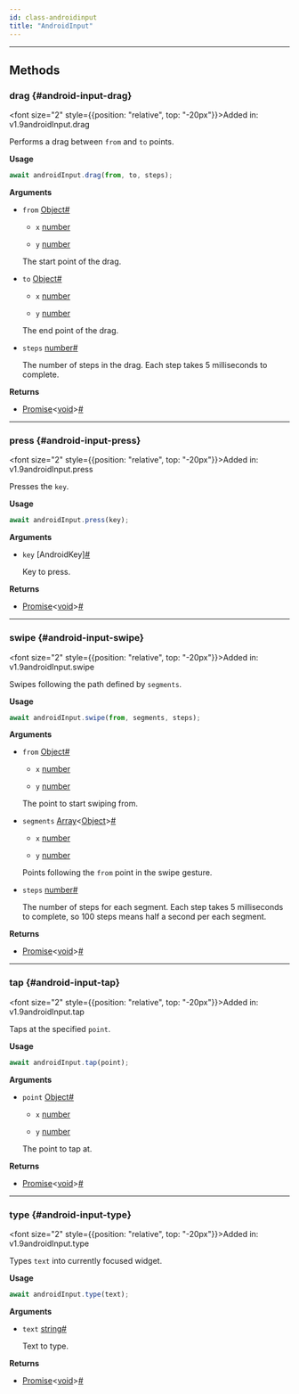 ```yaml
---
id: class-androidinput
title: "AndroidInput"
---
```




---

## Methods

### drag {#android-input-drag}

<font size="2" style={{position: "relative", top: "-20px"}}>Added in: v1.9</font><x-search>androidInput.drag</x-search>

Performs a drag between `from` and `to` points.

**Usage**

```js
await androidInput.drag(from, to, steps);
```

**Arguments**
- `from` [Object]<a aria-hidden="true" tabIndex="-1" class="list-anchor-link" id="android-input-drag-option-from"/><a href="#android-input-drag-option-from" class="list-anchor">#</a>
  - `x` [number]
    
    
  - `y` [number]
    
    
  The start point of the drag.
- `to` [Object]<a aria-hidden="true" tabIndex="-1" class="list-anchor-link" id="android-input-drag-option-to"/><a href="#android-input-drag-option-to" class="list-anchor">#</a>
  - `x` [number]
    
    
  - `y` [number]
    
    
  The end point of the drag.
- `steps` [number]<a aria-hidden="true" tabIndex="-1" class="list-anchor-link" id="android-input-drag-option-steps"/><a href="#android-input-drag-option-steps" class="list-anchor">#</a>
  
  The number of steps in the drag. Each step takes 5 milliseconds to complete.

**Returns**
- [Promise]&lt;[void]&gt;<a aria-hidden="true" tabIndex="-1" class="list-anchor-link" id="android-input-drag-return"/><a href="#android-input-drag-return" class="list-anchor">#</a>

---

### press {#android-input-press}

<font size="2" style={{position: "relative", top: "-20px"}}>Added in: v1.9</font><x-search>androidInput.press</x-search>

Presses the `key`.

**Usage**

```js
await androidInput.press(key);
```

**Arguments**
- `key` [AndroidKey]<a aria-hidden="true" tabIndex="-1" class="list-anchor-link" id="android-input-press-option-key"/><a href="#android-input-press-option-key" class="list-anchor">#</a>
  
  Key to press.

**Returns**
- [Promise]&lt;[void]&gt;<a aria-hidden="true" tabIndex="-1" class="list-anchor-link" id="android-input-press-return"/><a href="#android-input-press-return" class="list-anchor">#</a>

---

### swipe {#android-input-swipe}

<font size="2" style={{position: "relative", top: "-20px"}}>Added in: v1.9</font><x-search>androidInput.swipe</x-search>

Swipes following the path defined by `segments`.

**Usage**

```js
await androidInput.swipe(from, segments, steps);
```

**Arguments**
- `from` [Object]<a aria-hidden="true" tabIndex="-1" class="list-anchor-link" id="android-input-swipe-option-from"/><a href="#android-input-swipe-option-from" class="list-anchor">#</a>
  - `x` [number]
    
    
  - `y` [number]
    
    
  The point to start swiping from.
- `segments` [Array]&lt;[Object]&gt;<a aria-hidden="true" tabIndex="-1" class="list-anchor-link" id="android-input-swipe-option-segments"/><a href="#android-input-swipe-option-segments" class="list-anchor">#</a>
  - `x` [number]
    
    
  - `y` [number]
    
    
  Points following the `from` point in the swipe gesture.
- `steps` [number]<a aria-hidden="true" tabIndex="-1" class="list-anchor-link" id="android-input-swipe-option-steps"/><a href="#android-input-swipe-option-steps" class="list-anchor">#</a>
  
  The number of steps for each segment. Each step takes 5 milliseconds to complete, so 100 steps means half a second per each segment.

**Returns**
- [Promise]&lt;[void]&gt;<a aria-hidden="true" tabIndex="-1" class="list-anchor-link" id="android-input-swipe-return"/><a href="#android-input-swipe-return" class="list-anchor">#</a>

---

### tap {#android-input-tap}

<font size="2" style={{position: "relative", top: "-20px"}}>Added in: v1.9</font><x-search>androidInput.tap</x-search>

Taps at the specified `point`.

**Usage**

```js
await androidInput.tap(point);
```

**Arguments**
- `point` [Object]<a aria-hidden="true" tabIndex="-1" class="list-anchor-link" id="android-input-tap-option-point"/><a href="#android-input-tap-option-point" class="list-anchor">#</a>
  - `x` [number]
    
    
  - `y` [number]
    
    
  The point to tap at.

**Returns**
- [Promise]&lt;[void]&gt;<a aria-hidden="true" tabIndex="-1" class="list-anchor-link" id="android-input-tap-return"/><a href="#android-input-tap-return" class="list-anchor">#</a>

---

### type {#android-input-type}

<font size="2" style={{position: "relative", top: "-20px"}}>Added in: v1.9</font><x-search>androidInput.type</x-search>

Types `text` into currently focused widget.

**Usage**

```js
await androidInput.type(text);
```

**Arguments**
- `text` [string]<a aria-hidden="true" tabIndex="-1" class="list-anchor-link" id="android-input-type-option-text"/><a href="#android-input-type-option-text" class="list-anchor">#</a>
  
  Text to type.

**Returns**
- [Promise]&lt;[void]&gt;<a aria-hidden="true" tabIndex="-1" class="list-anchor-link" id="android-input-type-return"/><a href="#android-input-type-return" class="list-anchor">#</a>


[Accessibility]: /api/class-accessibility.mdx "Accessibility"
[Android]: /api/class-android.mdx "Android"
[AndroidDevice]: /api/class-androiddevice.mdx "AndroidDevice"
[AndroidInput]: /api/class-androidinput.mdx "AndroidInput"
[AndroidSocket]: /api/class-androidsocket.mdx "AndroidSocket"
[AndroidWebView]: /api/class-androidwebview.mdx "AndroidWebView"
[APIRequest]: /api/class-apirequest.mdx "APIRequest"
[APIRequestContext]: /api/class-apirequestcontext.mdx "APIRequestContext"
[APIResponse]: /api/class-apiresponse.mdx "APIResponse"
[APIResponseAssertions]: /api/class-apiresponseassertions.mdx "APIResponseAssertions"
[Browser]: /api/class-browser.mdx "Browser"
[BrowserContext]: /api/class-browsercontext.mdx "BrowserContext"
[BrowserServer]: /api/class-browserserver.mdx "BrowserServer"
[BrowserType]: /api/class-browsertype.mdx "BrowserType"
[CDPSession]: /api/class-cdpsession.mdx "CDPSession"
[ConsoleMessage]: /api/class-consolemessage.mdx "ConsoleMessage"
[Coverage]: /api/class-coverage.mdx "Coverage"
[Dialog]: /api/class-dialog.mdx "Dialog"
[Download]: /api/class-download.mdx "Download"
[Electron]: /api/class-electron.mdx "Electron"
[ElectronApplication]: /api/class-electronapplication.mdx "ElectronApplication"
[ElementHandle]: /api/class-elementhandle.mdx "ElementHandle"
[FileChooser]: /api/class-filechooser.mdx "FileChooser"
[Frame]: /api/class-frame.mdx "Frame"
[FrameLocator]: /api/class-framelocator.mdx "FrameLocator"
[GenericAssertions]: /api/class-genericassertions.mdx "GenericAssertions"
[JSHandle]: /api/class-jshandle.mdx "JSHandle"
[Keyboard]: /api/class-keyboard.mdx "Keyboard"
[Locator]: /api/class-locator.mdx "Locator"
[LocatorAssertions]: /api/class-locatorassertions.mdx "LocatorAssertions"
[Logger]: /api/class-logger.mdx "Logger"
[Mouse]: /api/class-mouse.mdx "Mouse"
[Page]: /api/class-page.mdx "Page"
[PageAssertions]: /api/class-pageassertions.mdx "PageAssertions"
[Playwright]: /api/class-playwright.mdx "Playwright"
[PlaywrightAssertions]: /api/class-playwrightassertions.mdx "PlaywrightAssertions"
[Request]: /api/class-request.mdx "Request"
[Response]: /api/class-response.mdx "Response"
[Route]: /api/class-route.mdx "Route"
[Selectors]: /api/class-selectors.mdx "Selectors"
[SnapshotAssertions]: /api/class-snapshotassertions.mdx "SnapshotAssertions"
[TimeoutError]: /api/class-timeouterror.mdx "TimeoutError"
[Touchscreen]: /api/class-touchscreen.mdx "Touchscreen"
[Tracing]: /api/class-tracing.mdx "Tracing"
[Video]: /api/class-video.mdx "Video"
[WebError]: /api/class-weberror.mdx "WebError"
[WebSocket]: /api/class-websocket.mdx "WebSocket"
[Worker]: /api/class-worker.mdx "Worker"
[Fixtures]: /api/class-fixtures.mdx "Fixtures"
[FullConfig]: /api/class-fullconfig.mdx "FullConfig"
[FullProject]: /api/class-fullproject.mdx "FullProject"
[Test]: /api/class-test.mdx "Test"
[TestConfig]: /api/class-testconfig.mdx "TestConfig"
[TestInfo]: /api/class-testinfo.mdx "TestInfo"
[TestInfoError]: /api/class-testinfoerror.mdx "TestInfoError"
[TestOptions]: /api/class-testoptions.mdx "TestOptions"
[TestProject]: /api/class-testproject.mdx "TestProject"
[WorkerInfo]: /api/class-workerinfo.mdx "WorkerInfo"
[Location]: /api/class-location.mdx "Location"
[Reporter]: /api/class-reporter.mdx "Reporter"
[Suite]: /api/class-suite.mdx "Suite"
[TestCase]: /api/class-testcase.mdx "TestCase"
[TestError]: /api/class-testerror.mdx "TestError"
[TestResult]: /api/class-testresult.mdx "TestResult"
[TestStep]: /api/class-teststep.mdx "TestStep"
[Element]: https://developer.mozilla.org/en-US/docs/Web/API/element "Element"
[EvaluationArgument]: /evaluating.mdx#evaluation-argument "EvaluationArgument"
[Promise]: https://developer.mozilla.org/en-US/docs/Web/JavaScript/Reference/Global_Objects/Promise "Promise"
[iterator]: https://developer.mozilla.org/en-US/docs/Web/JavaScript/Reference/Iteration_protocols "Iterator"
[origin]: https://developer.mozilla.org/en-US/docs/Glossary/Origin "Origin"
[selector]: https://developer.mozilla.org/en-US/docs/Web/CSS/CSS_Selectors "selector"
[Serializable]: https://developer.mozilla.org/en-US/docs/Web/JavaScript/Reference/Global_Objects/JSON/stringify#Description "Serializable"
[UIEvent.detail]: https://developer.mozilla.org/en-US/docs/Web/API/UIEvent/detail "UIEvent.detail"
[UnixTime]: https://en.wikipedia.org/wiki/Unix_time "Unix Time"
[xpath]: https://developer.mozilla.org/en-US/docs/Web/XPath "xpath"

[Array]: https://developer.mozilla.org/en-US/docs/Web/JavaScript/Reference/Global_Objects/Array "Array"
[boolean]: https://developer.mozilla.org/en-US/docs/Web/JavaScript/Data_structures#Boolean_type "Boolean"
[Buffer]: https://nodejs.org/api/buffer.html#buffer_class_buffer "Buffer"
[ChildProcess]: https://nodejs.org/api/child_process.html "ChildProcess"
[Error]: https://nodejs.org/api/errors.html#errors_class_error "Error"
[EventEmitter]: https://nodejs.org/api/events.html#events_class_eventemitter "EventEmitter"
[function]: https://developer.mozilla.org/en-US/docs/Web/JavaScript/Reference/Global_Objects/Function "Function"
[FormData]: https://developer.mozilla.org/en-US/docs/Web/API/FormData "FormData"
[Map]: https://developer.mozilla.org/en-US/docs/Web/JavaScript/Reference/Global_Objects/Map "Map"
[Metadata]: https://developer.mozilla.org/en-US/docs/Web/JavaScript/Reference/Global_Objects/Object "Object&lt;string, any&gt;"
[null]: https://developer.mozilla.org/en-US/docs/Web/JavaScript/Reference/Global_Objects/null "null"
[number]: https://developer.mozilla.org/en-US/docs/Web/JavaScript/Data_structures#Number_type "Number"
[Object]: https://developer.mozilla.org/en-US/docs/Web/JavaScript/Reference/Global_Objects/Object "Object"
[Promise]: https://developer.mozilla.org/en-US/docs/Web/JavaScript/Reference/Global_Objects/Promise "Promise"
[Readable]: https://nodejs.org/api/stream.html#stream_class_stream_readable "Readable"
[ReadStream]: https://nodejs.org/api/fs.html#class-fsreadstream "ReadStream"
[RegExp]: https://developer.mozilla.org/en-US/docs/Web/JavaScript/Reference/Global_Objects/RegExp "RegExp"
[string]: https://developer.mozilla.org/en-US/docs/Web/JavaScript/Data_structures#String_type "string"
[void]: https://developer.mozilla.org/en-US/docs/Web/JavaScript/Reference/Global_Objects/undefined "void"
[URL]: https://nodejs.org/api/url.html "URL"

[all available image tags]: https://mcr.microsoft.com/en-us/product/playwright/about "all available image tags"
[Microsoft Artifact Registry]: https://mcr.microsoft.com/en-us/product/playwright/about "Microsoft Artifact Registry"
[Dockerfile.jammy]: https://github.com/microsoft/playwright/blob/main/utils/docker/Dockerfile.jammy "Dockerfile.jammy"
